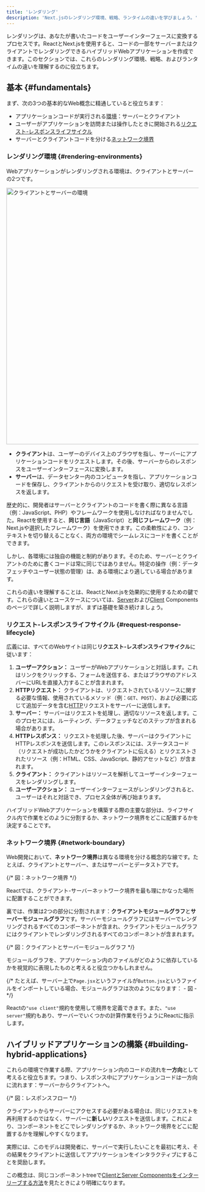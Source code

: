 ```yaml
---
title: 'レンダリング'
description: 'Next.jsのレンダリング環境、戦略、ランタイムの違いを学びましょう。'
---
```


レンダリングは、あなたが書いたコードをユーザーインターフェースに変換するプロセスです。ReactとNext.jsを使用すると、コードの一部をサーバーまたはクライアントでレンダリングできるハイブリッドWebアプリケーションを作成できます。このセクションでは、これらのレンダリング環境、戦略、およびランタイムの違いを理解するのに役立ちます。

## 基本 {#fundamentals}

まず、次の3つの基本的なWeb概念に精通していると役立ちます：

- アプリケーションコードが実行される[環境](#rendering-environments)：サーバーとクライアント
- ユーザーがアプリケーションを訪問または操作したときに開始される[リクエスト-レスポンスライフサイクル](#request-response-lifecycle)
- サーバーとクライアントコードを分ける[ネットワーク境界](#network-boundary)

### レンダリング環境 {#rendering-environments}

Webアプリケーションがレンダリングされる環境は、クライアントとサーバーの2つです。

<Image
  alt="クライアントとサーバーの環境"
  srcLight="/docs/light/client-and-server-environments.png"
  srcDark="/docs/dark/client-and-server-environments.png"
  width="1600"
  height="672"
/>

- **クライアント**は、ユーザーのデバイス上のブラウザを指し、サーバーにアプリケーションコードをリクエストします。その後、サーバーからのレスポンスをユーザーインターフェースに変換します。
- **サーバー**は、データセンター内のコンピュータを指し、アプリケーションコードを保存し、クライアントからのリクエストを受け取り、適切なレスポンスを返します。

歴史的に、開発者はサーバーとクライアントのコードを書く際に異なる言語（例：JavaScript、PHP）やフレームワークを使用しなければなりませんでした。Reactを使用すると、**同じ言語**（JavaScript）と**同じフレームワーク**（例：Next.jsや選択したフレームワーク）を使用できます。この柔軟性により、コンテキストを切り替えることなく、両方の環境でシームレスにコードを書くことができます。

しかし、各環境には独自の機能と制約があります。そのため、サーバーとクライアントのために書くコードは常に同じではありません。特定の操作（例：データフェッチやユーザー状態の管理）は、ある環境により適している場合があります。

これらの違いを理解することは、ReactとNext.jsを効果的に使用するための鍵です。これらの違いとユースケースについては、[Server](/docs/app/building-your-application/rendering/server-components)および[Client](/docs/app/building-your-application/rendering/client-components) Componentsのページで詳しく説明しますが、まずは基礎を築き続けましょう。

### リクエスト-レスポンスライフサイクル {#request-response-lifecycle}

広義には、すべてのWebサイトは同じ**リクエスト-レスポンスライフサイクル**に従います：

1. **ユーザーアクション：** ユーザーがWebアプリケーションと対話します。これはリンクをクリックする、フォームを送信する、またはブラウザのアドレスバーにURLを直接入力することが含まれます。
2. **HTTPリクエスト：** クライアントは、リクエストされているリソースに関する必要な情報、使用されているメソッド（例：`GET`、`POST`）、および必要に応じて追加データを含む[HTTP](https://developer.mozilla.org/docs/Web/HTTP)リクエストをサーバーに送信します。
3. **サーバー：** サーバーはリクエストを処理し、適切なリソースを返します。このプロセスには、ルーティング、データフェッチなどのステップが含まれる場合があります。
4. **HTTPレスポンス：** リクエストを処理した後、サーバーはクライアントにHTTPレスポンスを送信します。このレスポンスには、ステータスコード（リクエストが成功したかどうかをクライアントに伝える）とリクエストされたリソース（例：HTML、CSS、JavaScript、静的アセットなど）が含まれます。
5. **クライアント：** クライアントはリソースを解析してユーザーインターフェースをレンダリングします。
6. **ユーザーアクション：** ユーザーインターフェースがレンダリングされると、ユーザーはそれと対話でき、プロセス全体が再び始まります。

ハイブリッドWebアプリケーションを構築する際の主要な部分は、ライフサイクル内で作業をどのように分割するか、ネットワーク境界をどこに配置するかを決定することです。

### ネットワーク境界 {#network-boundary}

Web開発において、**ネットワーク境界**は異なる環境を分ける概念的な線です。たとえば、クライアントとサーバー、またはサーバーとデータストアです。

{/* 図：ネットワーク境界 */}

Reactでは、クライアント-サーバーネットワーク境界を最も理にかなった場所に配置することができます。

裏では、作業は2つの部分に分割されます：**クライアントモジュールグラフ**と**サーバーモジュールグラフ**です。サーバーモジュールグラフにはサーバーでレンダリングされるすべてのコンポーネントが含まれ、クライアントモジュールグラフにはクライアントでレンダリングされるすべてのコンポーネントが含まれます。

{/* 図：クライアントとサーバーモジュールグラフ */}

モジュールグラフを、アプリケーション内のファイルがどのように依存しているかを視覚的に表現したものと考えると役立つかもしれません。

{/* たとえば、サーバー上で`Page.jsx`というファイルが`Button.jsx`というファイルをインポートしている場合、モジュールグラフは次のようになります： - 図 - */}

Reactの`"use client"`規約を使用して境界を定義できます。また、`"use server"`規約もあり、サーバーでいくつかの計算作業を行うようにReactに指示します。

## ハイブリッドアプリケーションの構築 {#building-hybrid-applications}

これらの環境で作業する際、アプリケーション内のコードの流れを**一方向**として考えると役立ちます。つまり、レスポンス中にアプリケーションコードは一方向に流れます：サーバーからクライアントへ。

{/* 図：レスポンスフロー */}

クライアントからサーバーにアクセスする必要がある場合は、同じリクエストを再利用するのではなく、サーバーに**新しい**リクエストを送信します。これにより、コンポーネントをどこでレンダリングするか、ネットワーク境界をどこに配置するかを理解しやすくなります。

実際には、このモデルは開発者に、サーバーで実行したいことを最初に考え、その結果をクライアントに送信してアプリケーションをインタラクティブにすることを奨励します。

この概念は、同じコンポーネントtreeで[ClientとServer Componentsをインターリーブする方法](/docs/app/building-your-application/rendering/composition-patterns)を見たときにより明確になります。
